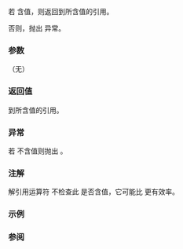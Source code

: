 {{cpp/utility/optional/title|value}}
{{cpp/utility/optional/navbar}}
{{dcl begin}}
{{dcl|num=1|since=c++17|
constexpr T&amp; value() &amp;;
constexpr const T&amp; value() const&amp;;
}}
{{dcl|num = 2|since=c++17|
constexpr T&amp;&amp; value() &amp;&amp;;
constexpr const T&amp;&amp; value() const&amp;&amp;;
}}
{{dcl end}}

若 {{c|*this}} 含值，则返回到所含值的引用。

否则，抛出 {{lc|std::bad_optional_access}} 异常。

===参数===
（无）

===返回值===
到所含值的引用。

===异常===
若 {{c|*this}} 不含值则抛出 {{lc|std::bad_optional_access}}。

===注解===
解引用运算符 {{lc|operator*()}} 不检查此 {{tt|optional}} 是否含值，它可能比 {{tt|value()}} 更有效率。

===示例===
{{example
|code=
#include &lt;iostream&gt;
#include &lt;optional&gt;

int main()
{
    std::optional&lt;int&gt; opt = {};
 
    try
    {
        [[maybe_unused]] int n = opt.value();
    }
    catch(const std::bad_optional_access&amp; e)
    {
        std::cout &lt;&lt; e.what() &lt;&lt; '\n';
    }

    try
    {
        opt.value() = 42;
    }
    catch(const std::bad_optional_access&amp; e)
    {
        std::cout &lt;&lt; e.what() &lt;&lt; '\n';
    }

    opt = 43;
    std::cout &lt;&lt; *opt &lt;&lt; '\n';

    opt.value() = 44;
    std::cout &lt;&lt; opt.value() &lt;&lt; '\n';
}
&lt;!--|p=true --&gt;
|output=
bad optional access
bad optional access
43
44
}}

===参阅===
{{dsc begin}}
{{dsc inc|cpp/utility/optional/dsc value_or}}
{{dsc inc|cpp/utility/optional/dsc operator*}}
{{dsc inc|cpp/utility/optional/dsc bad_optional_access}}
{{dsc end}}

{{langlinks|en|es|ja|ru}}